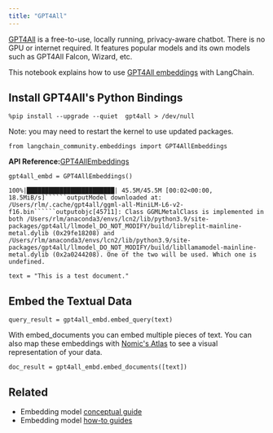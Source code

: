 ```yaml
---
title: "GPT4All"
---
```


[GPT4All](https://gpt4all.io/index.html) is a free-to-use, locally running, privacy-aware chatbot. There is no GPU or internet required. It features popular models and its own models such as GPT4All Falcon, Wizard, etc.

This notebook explains how to use [GPT4All embeddings](https://docs.gpt4all.io/gpt4all_python_embedding.html#gpt4all.gpt4all.Embed4All) with LangChain.

## Install GPT4All's Python Bindings

```
%pip install --upgrade --quiet  gpt4all > /dev/null
```

Note: you may need to restart the kernel to use updated packages.

```
from langchain_community.embeddings import GPT4AllEmbeddings
```

**API Reference:**[GPT4AllEmbeddings](https://python.langchain.com/api_reference/community/embeddings/langchain_community.embeddings.gpt4all.GPT4AllEmbeddings.html)

```
gpt4all_embd = GPT4AllEmbeddings()
```

```````
100%|████████████████████████| 45.5M/45.5M [00:02<00:00, 18.5MiB/s]``````outputModel downloaded at:  /Users/rlm/.cache/gpt4all/ggml-all-MiniLM-L6-v2-f16.bin``````outputobjc[45711]: Class GGMLMetalClass is implemented in both /Users/rlm/anaconda3/envs/lcn2/lib/python3.9/site-packages/gpt4all/llmodel_DO_NOT_MODIFY/build/libreplit-mainline-metal.dylib (0x29fe18208) and /Users/rlm/anaconda3/envs/lcn2/lib/python3.9/site-packages/gpt4all/llmodel_DO_NOT_MODIFY/build/libllamamodel-mainline-metal.dylib (0x2a0244208). One of the two will be used. Which one is undefined.
```````

```
text = "This is a test document."
```

## Embed the Textual Data

```
query_result = gpt4all_embd.embed_query(text)
```

With embed\_documents you can embed multiple pieces of text. You can also map these embeddings with [Nomic's Atlas](https://docs.nomic.ai/index.html) to see a visual representation of your data.

```
doc_result = gpt4all_embd.embed_documents([text])
```

## Related

* Embedding model [conceptual guide](/src/oss/concepts/embedding_models)
* Embedding model [how-to guides](/src/oss/how_to/#embedding-models)
